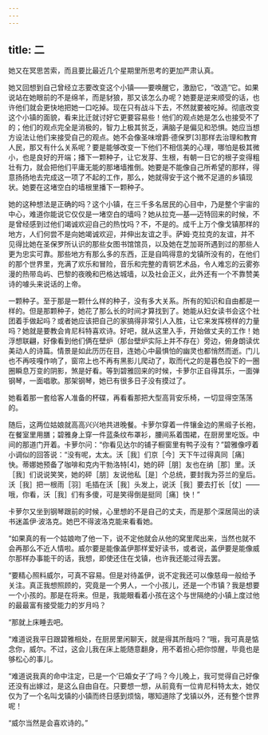 ```yaml
---
---
---
```

title: 二
---




她又在冥思苦索，而且要比最近几个星期里所思考的更加严肃认真。

她又回想到自己曾经立志要改变这个小镇——要唤醒它，激励它，“改造”它。如果说站在她眼前的不是绵羊，而是豺狼，那又该怎么办呢？她要是逆来顺受的话，也许他们就会更快地把她一口吃掉。现在只有战斗下去，不然就要被吃掉。彻底改变这个小镇的面貌，看来比迁就讨好它更要容易些！他们的观点她是怎么也接受不了的；他们的观点完全是消极的，智力上极其贫乏，满脑子是偏见和恐惧。她应当想方设法让他们来接受自己的观点。她不会像圣味增爵·德保罗[3]那样去治理和教育人民，那又有什么关系呢？要是能够改变一下他们不相信美的心理，哪怕是极其微小，也是良好的开端；播下一颗种子，让它发芽、生根，有朝一日它的根子变得粗壮有力，就会把他们平庸无能的那堵墙推倒。她要是不能像自己所希望的那样，得意扬扬地去完成这一项了不起的工作，那么，她就得安于这个微不足道的乡镇现状。她要在这堵空白的墙根里播下一颗种子。

她的这种想法是正确的吗？这个小镇，在三千多名居民的心目中，乃是整个宇宙的中心，难道你能说它仅仅是一堵空白的墙吗？她从拉克—基—迈特回来的时候，不是曾经感到过他们竭诚欢迎自己的热忱吗？不，不是的。成千上万个像戈镇那样的地方，人们何尝不是向她竭诚欢迎，并伸出友谊之手。萨姆·克拉克的友谊，并不见得比她在圣保罗所认识的那些女图书馆馆员，以及她在芝加哥所遇到过的那些人更为忠实可靠。那些地方有那么多的东西，正是自鸣得意的戈镇所没有的，在他们的那个世界里，充满了欢乐和冒险，音乐和完整的青铜艺术品，令人难忘的云雾弥漫的热带岛屿、巴黎的夜晚和巴格达城墙，以及社会正义，此外还有一个不靠赞美诗的噱头来说话的上帝。

一颗种子。至于那是一颗什么样的种子，没有多大关系。所有的知识和自由都是一样的。但是那颗种子，她花了那么长的时间才算找到了。她能从妇女读书会这个社团着手做起吗？或者她应该把自己的家搞得非常引人入胜，让它来发挥榜样的力量吗？她就是要教会肯尼科特喜欢诗。好吧，就从这里入手，开始做丈夫的工作！她浮想联翩，好像看到他们俩在壁炉（那台壁炉实际上并不存在）旁边，俯身朗读优美动人的诗篇。情景是如此历历在目，连她心中最惧怕的幽灵也都悄然而逝。门儿也不再吱嘎作响了，窗帘上也不再有黑影儿爬动了，取而代之的是暮色投下的一圈圈瞬息万变的阴影，煞是好看。等到碧雅回来的时候，卡萝尔正自得其乐，一面弹钢琴，一面唱歌。那架钢琴，她已有很多日子没有摸过了。

她看着那一套给客人准备的杯碟，再看看那把大型高背安乐椅，一切显得空荡荡的。

随后，这两位姑娘就高高兴兴地共进晚餐。卡萝尔穿着一件镶金边的黑缎子长袍，在餐室里用膳；碧雅身上穿一件蓝条纹布罩衫，腰间系着围裙，在厨房里吃饭。中间的那道门开着。卡萝尔问：“你看见达尔的铺子橱窗里有鸭子没有？”碧雅像哼着小调似的回答说：“没有呢，太太。沃［我］们京［今］天下午过得真同［痛］快。蒂娜她预备了咖啡和克内干勃洛特[4]，她的砰［朋］友也在纳［那］里。沃［我］们说说笑笑，她的砰［朋］友说他私［是］个总统，要封我为芬兰的皇后。沃［我］把一根雨［羽］毛插在沃［我］头发上，说沃［我］要去打长［仗］——哦，你看，沃［我］们有多傻，可是笑得倒是挺同［痛］快！”

卡萝尔又坐到钢琴跟前的时候，心里想的不是自己的丈夫，而是那个深居简出的读书迷盖伊·波洛克。她巴不得波洛克能来看看她。

“如果真的有一个姑娘吻了他一下，说不定他就会从他的窝里爬出来，当然也就不会再那么不近人情啦。威尔要是能像盖伊那样爱好读书，或者说，盖伊要是能像威尔那样办事能干的话，我想，即使还住在戈镇，也许我还能过得去罢。

“要精心照料威尔，可真不容易。但是对待盖伊，说不定我还可以像慈母一般给予关注。真正我想照顾的，究竟是一个男人，一个小孩儿，还是一个市镇？我是想要一个小孩的。那是在将来。但是，我能眼看着小孩在这个与世隔绝的小镇上度过他的最最富有接受能力的岁月吗？

“那就上床睡去吧。

“难道说我平日跟碧雅相处，在厨房里闲聊天，就是得其所哉吗？“哦，我可真是惦念你，威尔。不过，这会儿我在床上能随意翻身，用不着担心把你惊醒，毕竟也是够松心的事儿。

“难道说我真的命中注定，已是一个‘已婚女子’了吗？今儿晚上，我可觉得自己好像还没有出嫁过，是这么自由自在。只要想一想，从前竟有一位肯尼科特太太，她仅仅为了一个名叫戈镇的小镇而终日感到烦恼，哪知道除了戈镇以外，还有整个世界呢！

“威尔当然是会喜欢诗的。”